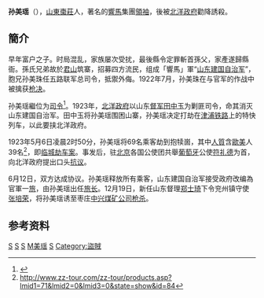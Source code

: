 '''孙美瑶'''（{{bd|1898年||1923年||catIdx=S}}），[[山東|山東]][[棗莊|棗莊]]人，著名的[[響馬|響馬]]集團[[領袖|領袖]]，後被[[北洋政府|北洋政府]]勸降誘殺。

==簡介==
早年富户之子。时局混乱，家族屡次受扰，最後縣令定罪斬首孫父，家產遂歸縣衙。孫氏兄弟故於[[抱犊崮|君山]]筑寨，招募四方流民，组成「響馬」軍“[[山东建国自治军|山东建国自治军]]”，胞兄孙美珠任五路联军总司令，抵禦外侮。1922年7月，孙美珠在与官军的作战中被擒获[[枪决|枪决]]。

孙美瑶繼位为[[司令|司令]]<ref>{{Cite web |url=http://news.sina.com.cn/c/2006-12-25/102210856092s.shtml |title=存档副本 |access-date=2010-02-27 |archive-date=2019-08-13 |archive-url=https://web.archive.org/web/20190813115518/http://news.sina.com.cn/c/2006-12-25/102210856092s.shtml |dead-url=no }}</ref>。1923年，[[北洋政府|北洋政府]]以山东[[督军|督军]][[田中玉|田中玉]]为剿匪司令，命其消灭山东建国自治军。田中玉将孙美瑶围困山寨，孙美瑶决定打劫在[[津浦铁路|津浦铁路]]上的特快列车，以此要挟北洋政府。

1923年5月6日凌晨2时50分，孙美瑶将69名乘客劫到抱犊崮，其中[[人質|人質]]含[[歐美|歐美]]人39名<ref>http://www.zz-tour.com/zz-tour/products.asp?lmid1=71&lmid2=0&lmid3=0&state=show&id=84{{Dead link|date=2020年6月 |bot=InternetArchiveBot |fix-attempted=yes }}</ref>，即[[临城劫车案|临城劫车案]]。事发后，驻[[北京|北京]]各国公使团共舉[[葡萄牙|葡萄牙]]公使[[符礼德|符礼德]]为首，向北洋政府提出口头[[抗议|抗议]]。

6月12日，双方达成协议。孙美瑶释放所有乘客，山东建国自治军接受政府改编為官軍一[[旅|旅]]，由孙美瑶出任[[旅长|旅长]]。12月19日，新任山东督理[[郑士琦|郑士琦]]下令兖州镇守使[[张培荣_(民国)|张培荣]]，将孙美瑶诱至枣庄[[中兴煤矿公司|中兴煤矿公司]][[枪杀|枪杀]]。

== 参考资料 ==
<references/>

[[Category:中華民國大陸時期軍事人物|S]]
[[Category:中華民國罪犯|S]]
[[Category:枣庄人|S]]
[[Category:孙姓|M美瑶]]
[[Category:中華民國大陸時期遇刺身亡者|S]]
[[Category:盜賊|Category:盜賊]]